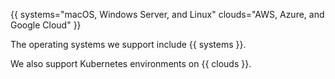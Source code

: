{{ systems="macOS, Windows Server, and Linux" clouds="AWS, Azure, and Google Cloud" }}

The operating systems we support include {{ systems }}.

We also support Kubernetes environments on {{ clouds }}.
